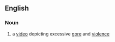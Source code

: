 {{wikipedia}}
==English==

===Noun===
{{en-noun|head=[[video]] [[nasty]]|video nast|ies}}

# {{dated|British}} a [[video]] depicting excessive [[gore]] and [[violence]]